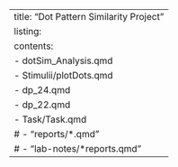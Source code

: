 ---
title: "Dot Pattern Similarity Project"
listing:
  contents:
    - dotSim_Analysis.qmd
    - Stimulii/plotDots.qmd
    - dp_24.qmd
    - dp_22.qmd
    - Task/Task.qmd
    # - "reports/*.qmd"
    # - "lab-notes/*reports.qmd"
---
